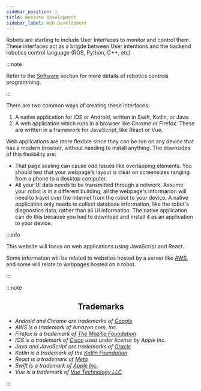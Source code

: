 ```yaml
---
sidebar_position: 1
title: Website Development
sidebar_label: Web Development
---
```


Robots are starting to include User Interfaces to monitor and control them.
These interfaces act as a brigde between User intentions and the backend robotics control language (ROS, Python, C++, etc)

:::note

Refer to the [Software](/docs/software) section for more details of robotics controls programming.

:::

There are two common ways of creating these interfaces:

1. A native application for iOS or Android, written in Swift, Kotlin, or Java.
2. A web application which runs in a browser like Chrome or Firefox. These are written in a framework for JavaScript, like React or Vue.

Web applications are more flexible since they can be run on any device that has a modern browser, without needing to install anything.
The downsides of this flexibility are:

- That page scaling can cause odd issues like overlapping elements.
  You should test that your webpage's layout is clear on screensizes ranging from a phone to a desktop computer.
- All your UI data needs to be transmitted through a network.
  Assume your robot is in a different building; all the webpage's informarion will need to travel over the internet from the robot to your device.
  A native application only needs to collect database information, like the robot's diagnostics data, rather than all UI information.
  The native application can do this because you had to download and install it as an application to your device.

:::info

This website will focus on web applications using JavaScript and React.

Some information will be related to websites hosted by a server like [AWS](https://aws.amazon.com/), and some will relate to webpages hosted on a robot.

:::

:::note

<center>
  <h2>Trademarks</h2>
</center>

- _Android and Chrome are trademarks of [Google](https://www.google.com/)_
- _AWS is a trademark of Amazon.com, Inc._
- _Firefox is a trademark of [The Mozilla Foundation](https://foundation.mozilla.org/en/)_
- _IOS is a trademark of [Cisco](https://www.cisco.com/) used under license by Apple Inc._
- _Java and JavaScript are trademarks of [Oracle](https://www.oracle.com/)_
- _Kotlin is a trademark of the [Kotlin Foundation](https://kotlinfoundation.org/)_
- _React is a trademark of [Meta](https://about.facebook.com/)_
- _Swift is a trademark of [Apple Inc.](https://www.apple.com/)_
- _Vue is a trademark of [Vue Technology LLC](https://vuejs.org/)_

:::
